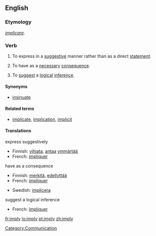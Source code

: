 ==English==

===Etymology===
{{L.}} ''[[implicare]]''.

===Verb===
{{en-verb|impl|i|ed}}

# {{transitive}} To express in a [[suggestive]] manner rather than as a direct [[statement]].
# {{transitive}} To have as a [[necessary]] [[consequence]].
# {{transitive}} To [[suggest]] a [[logical]] [[inference]].

====Synonyms====
*[[insinuate]]

====Related terms====
*[[implicate]], [[implication]], [[implicit]]

====Translations====
;express suggestively
{{top}}
*Finnish: [[vihjata]], [[antaa]] [[ymmärtää]]
*French: [[impliquer]]
{{mid}}
{{bottom}}

;have as a consequence
{{top}}
*Finnish: [[merkitä]], [[edellyttää]]
*French: [[impliquer]]
{{mid}}
*Swedish: [[implicera]]
{{bottom}}

;suggest a logical inference
{{top}}
*French: [[impliquer]]
{{mid}}
{{bottom}}

[[Category:Communication]]

[[fr:imply]]
[[io:imply]]
[[pt:imply]]
[[zh:imply]]